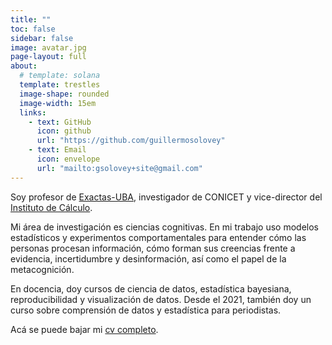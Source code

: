 ```yaml
---
title: ""
toc: false
sidebar: false
image: avatar.jpg
page-layout: full
about:
  # template: solana
  template: trestles
  image-shape: rounded
  image-width: 15em
  links:
    - text: GitHub
      icon: github
      url: "https://github.com/guillermosolovey"
    - text: Email
      icon: envelope
      url: "mailto:gsolovey+site@gmail.com"
---
```


Soy profesor de [Exactas-UBA](http://www.exactas.uba.ar), investigador de CONICET y vice-director del [Instituto de Cálculo](http://www.ic.fcen.uba.ar). 

Mi área de investigación es ciencias cognitivas. En mi trabajo uso modelos estadísticos y experimentos comportamentales para entender cómo las personas procesan información, cómo forman sus creencias frente a evidencia, incertidumbre y desinformación, así como el papel de la metacognición. 

En docencia, doy cursos de ciencia de datos, estadística bayesiana, reproducibilidad y visualización de datos. Desde el 2021, también doy un curso sobre comprensión de datos y estadística para periodistas. 

Acá se puede bajar mi [cv completo](CV-Solovey.pdf).


